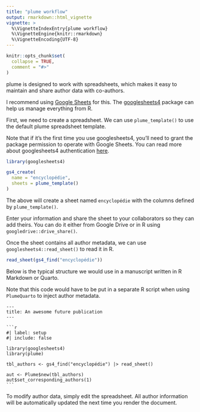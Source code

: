 ```yaml
---
title: "plume workflow"
output: rmarkdown::html_vignette
vignette: >
  %\VignetteIndexEntry{plume workflow}
  %\VignetteEngine{knitr::rmarkdown}
  %\VignetteEncoding{UTF-8}
---
```


```r
knitr::opts_chunk$set(
  collapse = TRUE,
  comment = "#>"
)
```

plume is designed to work with spreadsheets, which makes it easy to maintain and share author data with co-authors.

I recommend using [Google Sheets](https://docs.google.com/spreadsheets/) for this. The [googlesheets4](https://googlesheets4.tidyverse.org) package can help us manage everything from R.

First, we need to create a spreadsheet. We can use `plume_template()` to use the default plume spreadsheet template.

Note that if it's the first time you use googlesheets4, you'll need to grant the package permission to operate with Google Sheets. You can read more about googlesheets4 authentication [here](https://googlesheets4.tidyverse.org/reference/gs4_auth.html).

```r
library(googlesheets4)

gs4_create(
  name = "encyclopédie",
  sheets = plume_template()
)
```

The above will create a sheet named `encyclopédie` with the columns defined by `plume_template()`.

Enter your information and share the sheet to your collaborators so they can add theirs. You can do it either from Google Drive or in R using `googledrive::drive_share()`.

Once the sheet contains all author metadata, we can use `googlesheets4::read_sheet()` to read it in R.

```r
read_sheet(gs4_find("encyclopédie"))
```

Below is the typical structure we would use in a manuscript written in R Markdown or Quarto.

Note that this code would have to be put in a separate R script when using `PlumeQuarto` to inject author metadata.

````verbatim
---
title: An awesome future publication
---
  
```r
#| label: setup
#| include: false

library(googlesheets4)
library(plume)

tbl_authors <- gs4_find("encyclopédie") |> read_sheet()

aut <- Plume$new(tbl_authors)
aut$set_corresponding_authors(1)
```
````

To modify author data, simply edit the spreadsheet. All author information will be automatically updated the next time you render the document.

